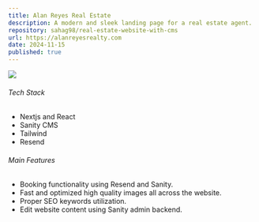 ```yaml
---
title: Alan Reyes Real Estate
description: A modern and sleek landing page for a real estate agent.
repository: sahag98/real-estate-website-with-cms
url: https://alanreyesrealty.com
date: 2024-11-15
published: true
---
```


[![](/alanreyeswebsite.png)](https://alanreyesrealty.com)

###### Tech Stack

- Nextjs and React
- Sanity CMS
- Tailwind
- Resend

###### Main Features

- Booking functionality using Resend and Sanity.
- Fast and optimized high quality images all across the website.
- Proper SEO keywords utilization.
- Edit website content using Sanity admin backend.
